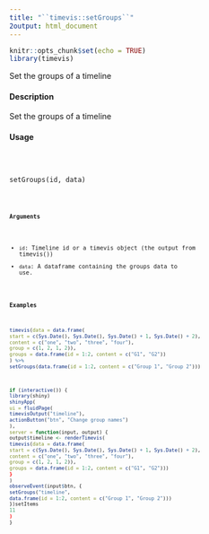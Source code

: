 ```yaml
---
title: "``timevis::setGroups``"
2output: html_document
---
```


```r
knitr::opts_chunk$set(echo = TRUE)
library(timevis)
```

Set the groups of a timeline

#### Description

Set the groups of a timeline

#### Usage
<pre><code>


setGroups(id, data)

<code></pre>

#### Arguments

* ``id``: Timeline id or a timevis object (the output from timevis())
* ``data``: A dataframe containing the groups data to use.

#### Examples
```r

timevis(data = data.frame(
start = c(Sys.Date(), Sys.Date(), Sys.Date() + 1, Sys.Date() + 2),
content = c("one", "two", "three", "four"),
group = c(1, 2, 1, 2)),
groups = data.frame(id = 1:2, content = c("G1", "G2"))
) %>%
setGroups(data.frame(id = 1:2, content = c("Group 1", "Group 2")))
```


```r
if (interactive()) {
library(shiny)
shinyApp(
ui = fluidPage(
timevisOutput("timeline"),
actionButton("btn", "Change group names")
),
server = function(input, output) {
output$timeline <- renderTimevis(
timevis(data = data.frame(
start = c(Sys.Date(), Sys.Date(), Sys.Date() + 1, Sys.Date() + 2),
content = c("one", "two", "three", "four"),
group = c(1, 2, 1, 2)),
groups = data.frame(id = 1:2, content = c("G1", "G2")))
}
)
observeEvent(input$btn, {
setGroups("timeline",
data.frame(id = 1:2, content = c("Group 1", "Group 2")))
})setItems
11
)
}
```
